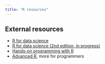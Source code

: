 ```yaml
---
title: "R resources"
---
```


## External resources

- [R for data science](https://r4ds.had.co.nz/introduction.html)
- [R for data science (2nd edition, in progress)](https://r4ds.hadley.nz/)
- [Hands-on programming with R](https://rstudio-education.github.io/hopr/)
- [Advanced R](https://adv-r.hadley.nz/introduction.html), more for programmers





